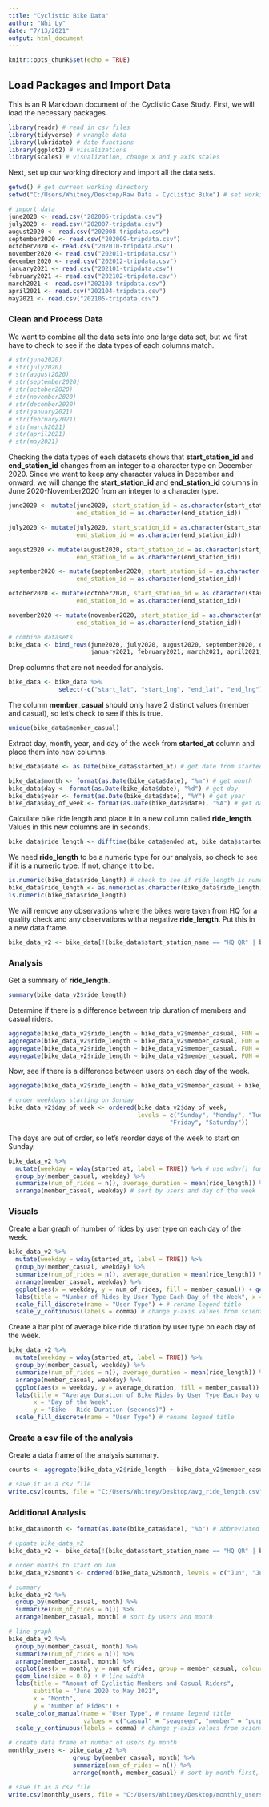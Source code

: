 ---
title: "Cyclistic Bike Data"
author: "Nhi Ly"
date: "7/13/2021"
output: html_document
---

```{r setup, include=FALSE}
knitr::opts_chunk$set(echo = TRUE)
```

## Load Packages and Import Data

This is an R Markdown document of the Cyclistic Case Study. First, we will load the necessary packages.

```{r load packages, warning=FALSE}
library(readr) # read in csv files
library(tidyverse) # wrangle data
library(lubridate) # date functions
library(ggplot2) # visualizations
library(scales) # visualization, change x and y axis scales
```

Next, set up our working directory and import all the data sets.

```{r import data}
getwd() # get current working directory
setwd("C:/Users/Whitney/Desktop/Raw Data - Cyclistic Bike") # set working directory

# import data
june2020 <- read.csv("202006-tripdata.csv")
july2020 <- read.csv("202007-tripdata.csv")
august2020 <- read.csv("202008-tripdata.csv")
september2020 <- read.csv("202009-tripdata.csv")
october2020 <- read.csv("202010-tripdata.csv")
november2020 <- read.csv("202011-tripdata.csv")
december2020 <- read.csv("202012-tripdata.csv")
january2021 <- read.csv("202101-tripdata.csv")
february2021 <- read.csv("202102-tripdata.csv")
march2021 <- read.csv("202103-tripdata.csv")
april2021 <- read.csv("202104-tripdata.csv")
may2021 <- read.csv("202105-tripdata.csv")
```

### Clean and Process Data

We want to combine all the data sets into one large data set, but we first have to check to see if the data types of each columns match.

```{r}
# str(june2020)
# str(july2020)
# str(august2020)
# str(september2020)
# str(october2020)
# str(november2020)
# str(december2020)
# str(january2021)
# str(february2021)
# str(march2021)
# str(april2021)
# str(may2021)
```

Checking the data types of each datasets shows that **start_station_id** and **end_station_id** changes from an integer to a character type on December 2020. Since we want to keep any character values in December and onward, we will change the **start_station_id** and **end_station_id** columns in June 2020-November2020 from an integer to a character type.

```{r change data types and combine datasets}
june2020 <- mutate(june2020, start_station_id = as.character(start_station_id),
                   end_station_id = as.character(end_station_id))

july2020 <- mutate(july2020, start_station_id = as.character(start_station_id),
                   end_station_id = as.character(end_station_id))

august2020 <- mutate(august2020, start_station_id = as.character(start_station_id),
                   end_station_id = as.character(end_station_id))

september2020 <- mutate(september2020, start_station_id = as.character(start_station_id),
                   end_station_id = as.character(end_station_id))

october2020 <- mutate(october2020, start_station_id = as.character(start_station_id),
                   end_station_id = as.character(end_station_id))

november2020 <- mutate(november2020, start_station_id = as.character(start_station_id),
                   end_station_id = as.character(end_station_id))

# combine datasets
bike_data <- bind_rows(june2020, july2020, august2020, september2020, october2020, november2020, december2020,
                       january2021, february2021, march2021, april2021, may2021)

```

Drop columns that are not needed for analysis.

```{r drop start_lat, start_lng, end_lat, end_lng}
bike_data <- bike_data %>%
              select(-c("start_lat", "start_lng", "end_lat", "end_lng"))
```

The column **member_casual** should only have 2 distinct values (member and casual), so let's check to see if this is true.

```{r}
unique(bike_data$member_casual)
```

Extract day, month, year, and day of the week from **started_at** column and place them into new columns.

```{r date}
bike_data$date <- as.Date(bike_data$started_at) # get date from started_at column

bike_data$month <- format(as.Date(bike_data$date), "%m") # get month
bike_data$day <- format(as.Date(bike_data$date), "%d") # get day
bike_data$year <- format(as.Date(bike_data$date), "%Y") # get year
bike_data$day_of_week <- format(as.Date(bike_data$date), "%A") # get day of the week
```

Calculate bike ride length and place it in a new column called **ride_length**. Values in this new columns are in seconds.

```{r trip duration}
bike_data$ride_length <- difftime(bike_data$ended_at, bike_data$started_at) # calculate trip duration
```

We need **ride_length** to be a numeric type for our analysis, so check to see if it is a numeric type. If not, change it to be.
```{r change ride_length data type to numeric}
is.numeric(bike_data$ride_length) # check to see if ride_length is numeric
bike_data$ride_length <- as.numeric(as.character(bike_data$ride_length)) # change it to numeric type
is.numeric(bike_data$ride_length)
```

We will remove any observations where the bikes were taken from HQ for a quality check and any observations with a negative **ride_length**. Put this in a new data frame.

```{r remove unnecessary observations}
bike_data_v2 <- bike_data[!(bike_data$start_station_name == "HQ QR" | bike_data$ride_length < 0) ,]
```



### Analysis

Get a summary of **ride_length**.
```{r mean, median, max, and min of ride_length}
summary(bike_data_v2$ride_length)
```


Determine if there is a difference between trip duration of members and casual riders.

```{r aggregate}
aggregate(bike_data_v2$ride_length ~ bike_data_v2$member_casual, FUN = mean)
aggregate(bike_data_v2$ride_length ~ bike_data_v2$member_casual, FUN = median)
aggregate(bike_data_v2$ride_length ~ bike_data_v2$member_casual, FUN = max)
aggregate(bike_data_v2$ride_length ~ bike_data_v2$member_casual, FUN = min)
```

Now, see if there is a difference between users on each day of the week.

```{r}
aggregate(bike_data_v2$ride_length ~ bike_data_v2$member_casual + bike_data_v2$day_of_week, FUN = mean)

# order weekdays starting on Sunday
bike_data_v2$day_of_week <- ordered(bike_data_v2$day_of_week, 
                                    levels = c("Sunday", "Monday", "Tuesday", "Wednesday", "Thursday", 
                                             "Friday", "Saturday"))
```

The days are out of order, so let's reorder days of the week to start on Sunday.

```{r find number of rides and average ride length by user type}
bike_data_v2 %>%
  mutate(weekday = wday(started_at, label = TRUE)) %>% # use wday() function to get day of the week
  group_by(member_casual, weekday) %>%
  summarize(num_of_rides = n(), average_duration = mean(ride_length)) %>%  # calculates number of rides and average ride length
  arrange(member_casual, weekday) # sort by users and day of the week
```



### Visuals
Create a bar graph of number of rides by user type on each day of the week.

```{r number of rides by each day of the week}
bike_data_v2 %>%
  mutate(weekday = wday(started_at, label = TRUE)) %>%
  group_by(member_casual, weekday) %>%
  summarize(num_of_rides = n(), average_duration = mean(ride_length)) %>%
  arrange(member_casual, weekday) %>%
  ggplot(aes(x = weekday, y = num_of_rides, fill = member_casual)) + geom_col(position = "dodge") + 
  labs(title = "Number of Rides by User Type Each Day of the Week", x = "Day of the Week", y = "Number of Rides") + 
  scale_fill_discrete(name = "User Type") + # rename legend title
  scale_y_continuous(labels = comma) # change y-axis values from scientific notation to full numbers
```

Create a bar plot of average bike ride duration by user type on each day of the week.

```{r average duration by each day of week}
bike_data_v2 %>%
  mutate(weekday = wday(started_at, label = TRUE)) %>%
  group_by(member_casual, weekday) %>%
  summarize(num_of_rides = n(), average_duration = mean(ride_length)) %>%
  arrange(member_casual, weekday) %>%
  ggplot(aes(x = weekday, y = average_duration, fill = member_casual)) + geom_col(position = "dodge") + 
  labs(title = "Average Duration of Bike Rides by User Type Each Day of the Week", 
       x = "Day of the Week", 
       y = "Bike   Ride Duration (seconds)") + 
  scale_fill_discrete(name = "User Type") # rename legend title
```



### Create a csv file of the analysis

Create a data frame of the analysis summary.

```{r create a dataframe of analysis named counts}
counts <- aggregate(bike_data_v2$ride_length ~ bike_data_v2$member_casual + bike_data_v2$day_of_week, FUN = mean)

# save it as a csv file
write.csv(counts, file = "C:/Users/Whitney/Desktop/avg_ride_length.csv", row.names = FALSE)
```




### Additional Analysis

```{r find out how many members and casual riders there are each month}
bike_data$month <- format(as.Date(bike_data$date), "%b") # abbreviated month format

# update bike_data_v2
bike_data_v2 <- bike_data[!(bike_data$start_station_name == "HQ QR" | bike_data$ride_length < 0) ,]

# order months to start on Jun
bike_data_v2$month <- ordered(bike_data_v2$month, levels = c("Jun", "Jul", "Aug", "Sep", "Oct", "Nov", "Dec", "Jan", "Feb", "Mar", "Apr", "May"))

# summary
bike_data_v2 %>%
  group_by(member_casual, month) %>%
  summarize(num_of_rides = n()) %>%  
  arrange(member_casual, month) # sort by users and month

# line graph
bike_data_v2 %>%
  group_by(member_casual, month) %>%
  summarize(num_of_rides = n()) %>%
  arrange(member_casual, month) %>%
  ggplot(aes(x = month, y = num_of_rides, group = member_casual, colour = member_casual)) + 
  geom_line(size = 0.8) + # line width
  labs(title = "Amount of Cyclistic Members and Casual Riders", 
       subtitle = "June 2020 to May 2021", 
       x = "Month", 
       y = "Number of Rides") + 
  scale_color_manual(name = "User Type", # rename legend title
                     values = c("casual" = "seagreen", "member" = "purple")) + # add colors to lines
  scale_y_continuous(labels = comma) # change y-axis values from scientific notation to full numbers

# create data frame of number of users by month
monthly_users <- bike_data_v2 %>%
                  group_by(member_casual, month) %>%
                  summarize(num_of_rides = n()) %>%  
                  arrange(month, member_casual) # sort by month first, then users

# save it as a csv file
write.csv(monthly_users, file = "C:/Users/Whitney/Desktop/monthly_users.csv", row.names = FALSE)
```








